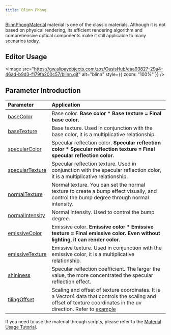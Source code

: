 ```yaml
---
title: Blinn Phong
---
```


[BlinnPhongMaterial](/apis/core/#BlinnPhongMaterial) material is one of the classic materials. Although it is not based on physical rendering, its efficient rendering algorithm and comprehensive optical components make it still applicable to many scenarios today.

<playground src="blinn-phong.ts"></playground>

## Editor Usage

<Image src="https://gw.alipayobjects.com/zos/OasisHub/eaa93827-29a4-46ad-b9d3-f179fa200c57/blinn.gif" alt="blinn" style={{ zoom: "100%" }} />

## Parameter Introduction

| Parameter | Application |
| :-- | :-- |
| [baseColor](/apis/core/#BlinnPhongMaterial-baseColor) | Base color. **Base color \* Base texture = Final base color.** |
| [baseTexture](/apis/core/#BlinnPhongMaterial-baseTexture) | Base texture. Used in conjunction with the base color, it is a multiplicative relationship. |
| [specularColor](/apis/core/#BlinnPhongMaterial-specularColor) | Specular reflection color. **Specular reflection color \* Specular reflection texture = Final specular reflection color.** |
| [specularTexture](/apis/core/#BlinnPhongMaterial-specularTexture) | Specular reflection texture. Used in conjunction with the specular reflection color, it is a multiplicative relationship. |
| [normalTexture](/apis/core/#BlinnPhongMaterial-normalTexture) | Normal texture. You can set the normal texture to create a bump effect visually, and control the bump degree through normal intensity. |
| [normalIntensity](/apis/core/#BlinnPhongMaterial-normalIntensity) | Normal intensity. Used to control the bump degree. |
| [emissiveColor](/apis/core/#BlinnPhongMaterial-emissiveColor) | Emissive color. **Emissive color \* Emissive texture = Final emissive color. Even without lighting, it can render color.** |
| [emissiveTexture](/apis/core/#BlinnPhongMaterial-emissiveTexture) | Emissive texture. Used in conjunction with the emissive color, it is a multiplicative relationship. |
| [shininess](/apis/core/#BlinnPhongMaterial-shininess) | Specular reflection coefficient. The larger the value, the more concentrated the specular reflection effect. |
| [tilingOffset](/apis/core/#BlinnPhongMaterial-tilingOffset) | Scaling and offset of texture coordinates. It is a Vector4 data that controls the scaling and offset of texture coordinates in the uv direction. Refer to [example](/en/embed/tiling-offset) |

If you need to use the material through scripts, please refer to the [Material Usage Tutorial](/en/docs/graphics/material/script).
